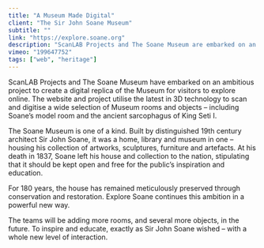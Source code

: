 ```yaml
---
title: "A Museum Made Digital"
client: "The Sir John Soane Museum"
subtitle: ""
link: "https://explore.soane.org"
description: "ScanLAB Projects and The Soane Museum are embarked on an ambitious project to create a digital replica of the Museum for online visitors to explore."
vimeo: "199647752"
tags: ["web", "heritage"]
---
```



ScanLAB Projects and The Soane Museum have embarked on an ambitious project to create a digital replica of the Museum for visitors to explore online. The website and project utilise the latest in 3D technology to scan and digitise a wide selection of Museum rooms and objects – including Soane’s model room and the ancient sarcophagus of King Seti I.

<ImageMagic href="museum-made-digital-11.jpg" />
<ImageMagic href="museum-made-digital-12.jpg" />
<ImageMagic href="museum-made-digital-5.jpg" />

The Soane Museum is one of a kind. Built by distinguished 19th century architect Sir John Soane, it was a home, library and museum in one – housing his collection of artworks, sculptures, furniture and artefacts. At his death in 1837, Soane left his house and collection to the nation, stipulating that it should be kept open and free for the public’s inspiration and education.

For 180 years, the house has remained meticulously preserved through conservation and restoration. Explore Soane continues this ambition in a powerful new way.

The teams will be adding more rooms, and several more objects, in the future. To inspire and educate, exactly as Sir John Soane wished – with a whole new level of interaction.

<ImageMagic href="museum-made-digital-2.png" />
<ImageMagic href="museum-made-digital-6.jpg" />
<ImageMagic href="museum-made-digital-7.jpg" />
<ImageMagic href="museum-made-digital-8.jpg" />
